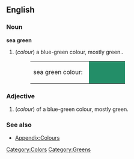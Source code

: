 ==English==

===Noun===
'''sea green'''
#(''colour'') a blue-green colour, mostly green..
#:<table><tr><td>sea green colour: &nbsp;</td><td bgcolor="#238E68" width="80">&nbsp; </td></tr></table>


===Adjective===
#(''colour'') of a blue-green colour, mostly green.

===See also===
*[[Wiktionary_Appendix:Colours|Appendix:Colours]]

[[Category:Colors]]
[[Category:Greens]]